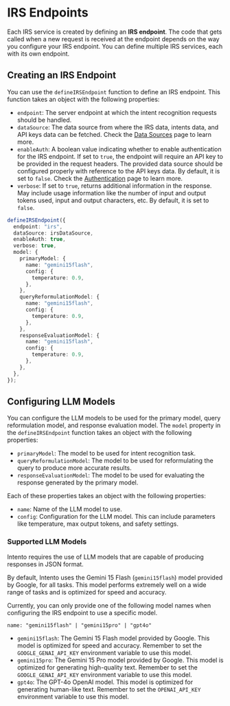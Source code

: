 # IRS Endpoints

Each IRS service is created by defining an **IRS endpoint**. The code that gets called when a new request is received at the endpoint depends on the way you configure your IRS endpoint. You can define multiple IRS services, each with its own endpoint.

## Creating an IRS Endpoint

You can use the `defineIRSEndpoint` function to define an IRS endpoint. This function takes an object with the following properties:

- `endpoint`: The server endpoint at which the intent recognition requests should be handled.
- `dataSource`: The data source from where the IRS data, intents data, and API keys data can be fetched. Check the [Data Sources](/data-sources) page to learn more.
- `enableAuth`: A boolean value indicating whether to enable authentication for the IRS endpoint. If set to `true`, the endpoint will require an API key to be provided in the request headers. The provided data source should be configured properly with reference to the API keys data. By default, it is set to `false`. Check the [Authentication](/authentication) page to learn more.
- `verbose`: If set to `true`, returns additional information in the response. May include usage information like the number of input and output tokens used, input and output characters, etc. By default, it is set to `false`.

```typescript
defineIRSEndpoint({
  endpoint: "irs",
  dataSource: irsDataSource,
  enableAuth: true,
  verbose: true,
  model: {
    primaryModel: {
      name: "gemini15flash",
      config: {
        temperature: 0.9,
      },
    },
    queryReformulationModel: {
      name: "gemini15flash",
      config: {
        temperature: 0.9,
      },
    },
    responseEvaluationModel: {
      name: "gemini15flash",
      config: {
        temperature: 0.9,
      },
    },
  },
});
```

## Configuring LLM Models

You can configure the LLM models to be used for the primary model, query reformulation model, and response evaluation model. The `model` property in the `defineIRSEndpoint` function takes an object with the following properties:

- `primaryModel`: The model to be used for intent recognition task.
- `queryReformulationModel`: The model to be used for reformulating the query to produce more accurate results.
- `responseEvaluationModel`: The model to be used for evaluating the response generated by the primary model.

Each of these properties takes an object with the following properties:

- `name`: Name of the LLM model to use.
- `config`: Configuration for the LLM model. This can include parameters like temperature, max output tokens, and safety settings.

### Supported LLM Models

Intento requires the use of LLM models that are capable of producing responses in JSON format.

By default, Intento uses the Gemini 15 Flash (`gemini15flash`) model provided by Google, for all tasks. This model performs extremely well on a wide range of tasks and is optimized for speed and accuracy.

Currently, you can only provide one of the following model names when configuring the IRS endpoint to use a specific model.

```
name: "gemini15flash" | "gemini15pro" | "gpt4o"
```

- `gemini15flash`: The Gemini 15 Flash model provided by Google. This model is optimized for speed and accuracy. Remember to set the `GOOGLE_GENAI_API_KEY` environment variable to use this model.
- `gemini15pro`: The Gemini 15 Pro model provided by Google. This model is optimized for generating high-quality text. Remember to set the `GOOGLE_GENAI_API_KEY` environment variable to use this model.
- `gpt4o`: The GPT-4o OpenAI model. This model is optimized for generating human-like text. Remember to set the `OPENAI_API_KEY` environment variable to use this model.
